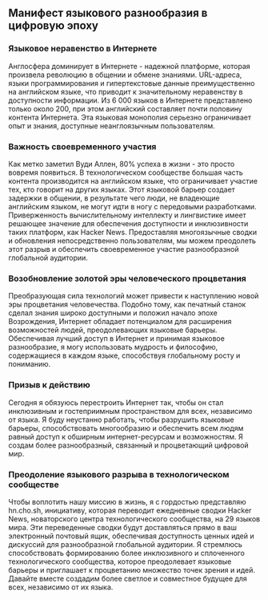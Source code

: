 
<Steps>

## Манифест языкового разнообразия в цифровую эпоху

### Языковое неравенство в Интернете

Англосфера доминирует в Интернете - надежной платформе, которая произвела революцию в общении и обмене знаниями. URL-адреса, языки программирования и гипертекстовые данные преимущественно на английском языке, что приводит к значительному неравенству в доступности информации. Из 6 000 языков в Интернете представлено только около 200, при этом английский составляет почти половину контента Интернета. Эта языковая монополия серьезно ограничивает опыт и знания, доступные неанглоязычным пользователям.

### Важность своевременного участия

Как метко заметил Вуди Аллен, 80% успеха в жизни - это просто вовремя появиться. В технологическом сообществе большая часть контента производится на английском языке, что ограничивает участие тех, кто говорит на других языках. Этот языковой барьер создает задержки в общении, в результате чего люди, не владеющие английским языком, не могут идти в ногу с передовыми разработками. Приверженность вычислительному интеллекту и лингвистике имеет решающее значение для обеспечения доступности и инклюзивности таких платформ, как Hacker News. Предоставляя многоязычные сводки и обновления непосредственно пользователям, мы можем преодолеть этот разрыв и обеспечить своевременное участие разнообразной глобальной аудитории.

### Возобновление золотой эры человеческого процветания

Преобразующая сила технологий может привести к наступлению новой эры процветания человечества. Подобно тому, как печатный станок сделал знания широко доступными и положил начало эпохе Возрождения, Интернет обладает потенциалом для расширения возможностей людей, преодолевающих языковые барьеры. Обеспечивая лучший доступ в Интернет и принимая языковое разнообразие, я могу использовать мудрость и философию, содержащиеся в каждом языке, способствуя глобальному росту и пониманию.

### Призыв к действию

Сегодня я обязуюсь перестроить Интернет так, чтобы он стал инклюзивным и гостеприимным пространством для всех, независимо от языка. Я буду неустанно работать, чтобы разрушить языковые барьеры, способствовать многообразию и обеспечить всем людям равный доступ к обширным интернет-ресурсам и возможностям. Я создам более разнообразный, связанный и процветающий цифровой мир.

### Преодоление языкового разрыва в технологическом сообществе

Чтобы воплотить нашу миссию в жизнь, я с гордостью представляю hn.cho.sh, инициативу, которая переводит ежедневные сводки Hacker News, новаторского центра технологического сообщества, на 29 языков мира. Эти переведенные сводки будут доставляться прямо в ваш электронный почтовый ящик, обеспечивая доступность ценных идей и дискуссий для разнообразной глобальной аудитории. Я стремлюсь способствовать формированию более инклюзивного и сплоченного технологического сообщества, которое преодолевает языковые барьеры и приглашает к процветанию множество точек зрения и идей. Давайте вместе создадим более светлое и совместное будущее для всех, независимо от их языка.

</Steps>
